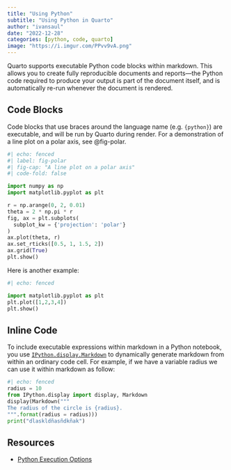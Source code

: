 ```yaml
---
title: "Using Python"
subtitle: "Using Python in Quarto"
author: "ivansaul"
date: "2022-12-28"
categories: [python, code, quarto]
image: "https://i.imgur.com/PPvv9vA.png"
---
```


Quarto supports executable Python code blocks within markdown. This allows you to create fully reproducible documents and reports—the Python code required to produce your output is part of the document itself, and is automatically re-run whenever the document is rendered.

## Code Blocks

Code blocks that use braces around the language name (e.g. `{python}`) are executable, and will be run by Quarto during render. For a demonstration of a line plot on a polar axis, see @fig-polar.

```python
#| echo: fenced
#| label: fig-polar
#| fig-cap: "A line plot on a polar axis"
#| code-fold: false

import numpy as np
import matplotlib.pyplot as plt

r = np.arange(0, 2, 0.01)
theta = 2 * np.pi * r
fig, ax = plt.subplots(
  subplot_kw = {'projection': 'polar'} 
)
ax.plot(theta, r)
ax.set_rticks([0.5, 1, 1.5, 2])
ax.grid(True)
plt.show()
```

Here is another example:

```python
#| echo: fenced

import matplotlib.pyplot as plt
plt.plot([1,2,3,4])
plt.show()
```

## Inline Code

To include executable expressions within markdown in a Python notebook, you use [`IPython.display.Markdown`](https://ipython.readthedocs.io/en/stable/api/generated/IPython.display.html) to dynamically generate markdown from within an ordinary code cell. For example, if we have a variable radius we can use it within markdown as follow:

```python
#| echo: fenced
radius = 10
from IPython.display import display, Markdown
display(Markdown("""
The radius of the circle is {radius}.
""".format(radius = radius)))
print("dlaskldñasñdkñak")
```

## Resources

- [Python Execution Options](https://quarto.org/docs/computations/execution-options.html)